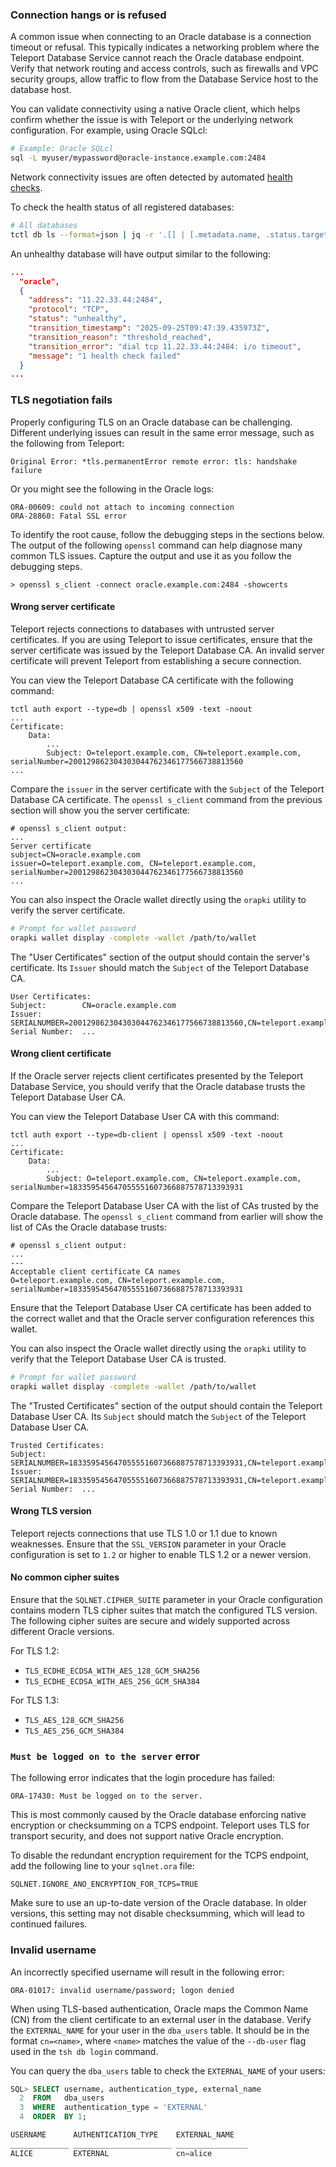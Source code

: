 ### Connection hangs or is refused

A common issue when connecting to an Oracle database is a connection timeout or refusal. This typically indicates a networking problem where the Teleport Database Service cannot reach the Oracle database endpoint.
Verify that network routing and access controls, such as firewalls and VPC security groups, allow traffic to flow from the Database Service host to the database host.

You can validate connectivity using a native Oracle client, which helps confirm whether the issue is with Teleport or the underlying network configuration. For example, using Oracle SQLcl:

```bash
# Example: Oracle SQLcl
sql -L myuser/mypassword@oracle-instance.example.com:2484
```

Network connectivity issues are often detected by automated [health checks](../../enroll-resources/database-access/guides/health-checks.mdx).

To check the health status of all registered databases:

```bash
# All databases
tctl db ls --format=json | jq -r '.[] | [.metadata.name, .status.target_health]'
```

An unhealthy database will have output similar to the following:

```json
...
  "oracle",
  {
    "address": "11.22.33.44:2484",
    "protocol": "TCP",
    "status": "unhealthy",
    "transition_timestamp": "2025-09-25T09:47:39.435973Z",
    "transition_reason": "threshold_reached",
    "transition_error": "dial tcp 11.22.33.44:2484: i/o timeout",
    "message": "1 health check failed"
  }
...
```

### TLS negotiation fails

Properly configuring TLS on an Oracle database can be challenging. Different underlying issues can result in the same error message, such as the following from Teleport:

```
Original Error: *tls.permanentError remote error: tls: handshake failure
```

Or you might see the following in the Oracle logs:

```
ORA-00609: could not attach to incoming connection
ORA-28860: Fatal SSL error
```

To identify the root cause, follow the debugging steps in the sections below. The output of the following `openssl` command can help diagnose many common TLS issues. Capture the output and use it as you follow the debugging steps.

```
> openssl s_client -connect oracle.example.com:2484 -showcerts
```

#### Wrong server certificate

Teleport rejects connections to databases with untrusted server certificates. If you are using Teleport to issue certificates, ensure that the server certificate was issued by the Teleport Database CA. An invalid server certificate will prevent Teleport from establishing a secure connection.

You can view the Teleport Database CA certificate with the following command:

```
tctl auth export --type=db | openssl x509 -text -noout
...
Certificate:
    Data:
        ...
        Subject: O=teleport.example.com, CN=teleport.example.com, serialNumber=200129862304303044762346177566738813560
...
```

Compare the `issuer` in the server certificate with the `Subject` of the Teleport Database CA certificate. The `openssl s_client` command from the previous section will show you the server certificate:


```
# openssl s_client output:
...
Server certificate
subject=CN=oracle.example.com
issuer=O=teleport.example.com, CN=teleport.example.com, serialNumber=200129862304303044762346177566738813560
...
```

You can also inspect the Oracle wallet directly using the `orapki` utility to verify the server certificate.

```bash
# Prompt for wallet password
orapki wallet display -complete -wallet /path/to/wallet
```

The "User Certificates" section of the output should contain the server's certificate. Its `Issuer` should match the `Subject` of the Teleport Database CA.

```
User Certificates:
Subject:        CN=oracle.example.com
Issuer:         SERIALNUMBER=200129862304303044762346177566738813560,CN=teleport.example.com,O=teleport.example.com
Serial Number:  ...
```

#### Wrong client certificate

If the Oracle server rejects client certificates presented by the Teleport Database Service, you should verify that the Oracle database trusts the Teleport Database User CA.

You can view the Teleport Database User CA with this command:

```
tctl auth export --type=db-client | openssl x509 -text -noout
...
Certificate:
    Data:
        ...
        Subject: O=teleport.example.com, CN=teleport.example.com, serialNumber=183359545647055551607366887578713393931
```

Compare the Teleport Database User CA with the list of CAs trusted by the Oracle database. The `openssl s_client` command from earlier will show the list of CAs the Oracle database trusts:

```
# openssl s_client output:
...
---
Acceptable client certificate CA names
O=teleport.example.com, CN=teleport.example.com, serialNumber=183359545647055551607366887578713393931
```

Ensure that the Teleport Database User CA certificate has been added to the correct wallet and that the Oracle server configuration references this wallet.

You can also inspect the Oracle wallet directly using the `orapki` utility to verify that the Teleport Database User CA is trusted.

```bash
# Prompt for wallet password
orapki wallet display -complete -wallet /path/to/wallet
```

The "Trusted Certificates" section of the output should contain the Teleport Database User CA. Its `Subject` should match the `Subject` of the Teleport Database User CA.

```
Trusted Certificates:
Subject:        SERIALNUMBER=183359545647055551607366887578713393931,CN=teleport.example.com,O=teleport.example.com
Issuer:         SERIALNUMBER=183359545647055551607366887578713393931,CN=teleport.example.com,O=teleport.example.com
Serial Number:  ...
```

#### Wrong TLS version

Teleport rejects connections that use TLS 1.0 or 1.1 due to known weaknesses. Ensure that the `SSL_VERSION` parameter in your Oracle configuration is set to `1.2` or higher to enable TLS 1.2 or a newer version.

#### No common cipher suites

Ensure that the `SQLNET.CIPHER_SUITE` parameter in your Oracle configuration contains modern TLS cipher suites that match the configured TLS version.
The following cipher suites are secure and widely supported across different Oracle versions.

For TLS 1.2:
- `TLS_ECDHE_ECDSA_WITH_AES_128_GCM_SHA256`
- `TLS_ECDHE_ECDSA_WITH_AES_256_GCM_SHA384`

For TLS 1.3:
- `TLS_AES_128_GCM_SHA256`
- `TLS_AES_256_GCM_SHA384`

### `Must be logged on to the server` error

The following error indicates that the login procedure has failed:

```
ORA-17430: Must be logged on to the server.
```

This is most commonly caused by the Oracle database enforcing native encryption or checksumming on a TCPS endpoint. 
Teleport uses TLS for transport security, and does not support native Oracle encryption.

To disable the redundant encryption requirement for the TCPS endpoint, add the following line to your `sqlnet.ora` file:

`SQLNET.IGNORE_ANO_ENCRYPTION_FOR_TCPS=TRUE`

Make sure to use an up-to-date version of the Oracle database. In older versions, this setting may not disable checksumming, which will lead to continued failures.

### Invalid username

An incorrectly specified username will result in the following error:

```
ORA-01017: invalid username/password; logon denied
```

When using TLS-based authentication, Oracle maps the Common Name (CN) from the client certificate to an external user in the database. Verify the `EXTERNAL_NAME` for your user in the `dba_users` table. It should be in the format `cn=<name>`, where `<name>` matches the value of the `--db-user` flag used in the `tsh db login` command.

You can query the `dba_users` table to check the `EXTERNAL_NAME` of your users:

```sql
SQL> SELECT username, authentication_type, external_name
  2  FROM   dba_users
  3  WHERE  authentication_type = 'EXTERNAL'
  4  ORDER  BY 1;

USERNAME      AUTHENTICATION_TYPE    EXTERNAL_NAME
_____________ ______________________ ________________
ALICE         EXTERNAL               cn=alice
```